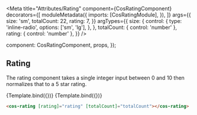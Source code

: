 

<Meta
  title="Attributes/Rating"
  component={CosRatingComponent}
  decorators={[
    moduleMetadata({
      imports: [CosRatingModule],
    }),
  ]}
  args={{
    size: 'sm',
    totalCount: 22,
    rating: 7,
  }}
  argTypes={{
    size: {
      control: {
        type: 'inline-radio',
        options: ['sm', 'lg'],
      },
    },
    totalCount: { control: 'number' },
    rating: { control: 'number' },
  }}
/>

  component: CosRatingComponent,
  props,
});

## Rating

The rating component takes a single integer input between 0 and 10 then normalizes that to a 5 star rating.

<Canvas>
  <Story
    name="Primary"
    args={{
      size: 'sm',
    }}
  >
    {Template.bind({})}
  </Story>
  <Story
    name="Unrated"
    args={{
      totalCount: undefined,
      rating: undefined,
      size: 'sm',
    }}
  >
    {Template.bind({})}
  </Story>
</Canvas>

```html
<cos-rating [rating]="rating" [totalCount]="totalCount"></cos-rating>
```

<ArgsTable of={CosRatingComponent} />
